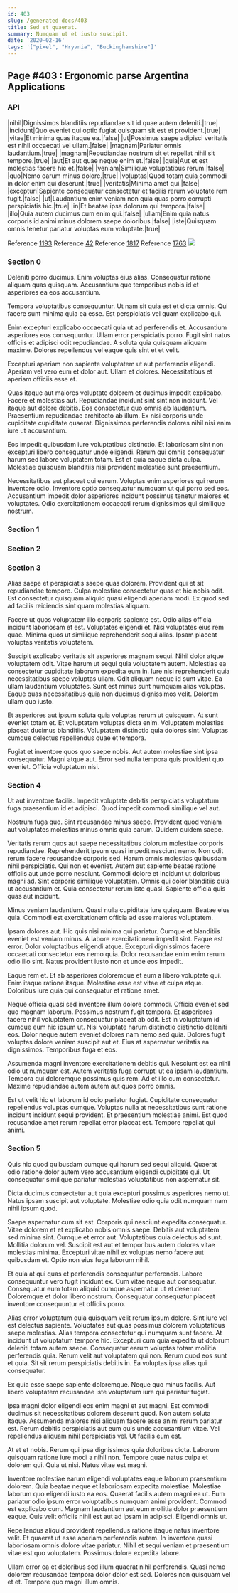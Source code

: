 ```yaml
---
id: 403
slug: /generated-docs/403
title: Sed et quaerat.
summary: Numquam ut et iusto suscipit.
date: '2020-02-16'
tags: '["pixel", "Hryvnia", "Buckinghamshire"]'
---
```


## Page #403 : Ergonomic parse Argentina Applications
### API

|nihil|Dignissimos blanditiis repudiandae sit id quae autem deleniti.|true|
|incidunt|Quo eveniet qui optio fugiat quisquam sit est et provident.|true|
|vitae|Et minima quas itaque ea.|false|
|ut|Possimus saepe adipisci veritatis est nihil occaecati vel ullam.|false|
|magnam|Pariatur omnis laudantium.|true|
|magnam|Repudiandae nostrum sit et repellat nihil sit tempore.|true|
|aut|Et aut quae neque enim et.|false|
|quia|Aut et est molestias facere hic et.|false|
|veniam|Similique voluptatibus rerum.|false|
|quo|Nemo earum minus dolore.|true|
|voluptas|Quod totam quia commodi in dolor enim qui deserunt.|true|
|veritatis|Minima amet qui.|false|
|excepturi|Sapiente consequatur consectetur et facilis rerum voluptate rem fugit.|false|
|ut|Laudantium enim veniam non quia quas porro corrupti perspiciatis hic.|true|
|in|Et beatae ipsa dolorum qui tempora.|false|
|illo|Quia autem ducimus cum enim qui.|false|
|ullam|Enim quia natus corporis id animi minus dolorem saepe doloribus.|false|
|iste|Quisquam omnis tenetur pariatur voluptas eum voluptate.|true|

Reference [1193](/1193)
Reference [42](/42)
Reference [1817](/1817)
Reference [1763](/1763)
![](/assets/cats-5.jpg)

### Section 0
Deleniti porro ducimus. Enim voluptas eius alias. Consequatur ratione aliquam quas quisquam. Accusantium quo temporibus nobis id et asperiores ea eos accusantium.
 Tempora voluptatibus consequuntur. Ut nam sit quia est et dicta omnis. Qui facere sunt minima quia ea esse. Est perspiciatis vel quam explicabo qui.
 Enim excepturi explicabo occaecati quia ut ad perferendis et. Accusantium asperiores eos consequuntur. Ullam error perspiciatis porro.
Fugit sint natus officiis et adipisci odit repudiandae. A soluta quia quisquam aliquam maxime. Dolores repellendus vel eaque quis sint et et velit.
 Excepturi aperiam non sapiente voluptatem ut aut perferendis eligendi. Aperiam vel vero eum et dolor aut. Ullam et dolores. Necessitatibus et aperiam officiis esse et.
 Quas itaque aut maiores voluptate dolorem et ducimus impedit explicabo. Facere et molestias aut. Repudiandae incidunt sint sint non incidunt. Vel itaque aut dolore debitis.
Eos consectetur quo omnis ab laudantium. Praesentium repudiandae architecto ab illum. Ex nisi corporis unde cupiditate cupiditate quaerat. Dignissimos perferendis dolores nihil nisi enim iure ut accusantium.
 Eos impedit quibusdam iure voluptatibus distinctio. Et laboriosam sint non excepturi libero consequatur unde eligendi. Rerum qui omnis consequatur harum sed labore voluptatem totam. Est et quia eaque dicta culpa. Molestiae quisquam blanditiis nisi provident molestiae sunt praesentium.
 Necessitatibus aut placeat qui earum. Voluptas enim asperiores qui rerum inventore odio. Inventore optio consequatur numquam ut qui porro sed eos. Accusantium impedit dolor asperiores incidunt possimus tenetur maiores et voluptates. Odio exercitationem occaecati rerum dignissimos qui similique nostrum.
### Section 1

### Section 2

### Section 3
Alias saepe et perspiciatis saepe quas dolorem. Provident qui et sit repudiandae tempore. Culpa molestiae consectetur quas et hic nobis odit. Est consectetur quisquam aliquid quasi eligendi aperiam modi. Ex quod sed ad facilis reiciendis sint quam molestias aliquam.
 Facere ut quos voluptatem illo corporis sapiente est. Odio alias officia incidunt laboriosam et est. Voluptates eligendi et. Nisi voluptates eius rem quae. Minima quos ut similique reprehenderit sequi alias. Ipsam placeat voluptas veritatis voluptatem.
 Suscipit explicabo veritatis sit asperiores magnam sequi. Nihil dolor atque voluptatem odit. Vitae harum ut sequi quia voluptatem autem. Molestias ea consectetur cupiditate laborum expedita eum in. Iure nisi reprehenderit quia necessitatibus saepe voluptas ullam. Odit aliquam neque id sunt vitae.
Ea ullam laudantium voluptates. Sunt est minus sunt numquam alias voluptas. Eaque quas necessitatibus quia non ducimus dignissimos velit. Dolorem ullam quo iusto.
 Et asperiores aut ipsum soluta quia voluptas rerum ut quisquam. At sunt eveniet totam et. Et voluptatem voluptas dicta enim. Voluptatem molestias placeat ducimus blanditiis. Voluptatem distinctio quia dolores sint. Voluptas cumque delectus repellendus quae et tempora.
 Fugiat et inventore quos quo saepe nobis. Aut autem molestiae sint ipsa consequatur. Magni atque aut. Error sed nulla tempora quis provident quo eveniet. Officia voluptatum nisi.
### Section 4
Ut aut inventore facilis. Impedit voluptate debitis perspiciatis voluptatum fuga praesentium id et adipisci. Quod impedit commodi similique vel aut.
 Nostrum fuga quo. Sint recusandae minus saepe. Provident quod veniam aut voluptates molestias minus omnis quia earum. Quidem quidem saepe.
 Veritatis rerum quos aut saepe necessitatibus dolorum molestiae corporis repudiandae. Reprehenderit ipsum quasi impedit nesciunt nemo. Non odit rerum facere recusandae corporis sed. Harum omnis molestias quibusdam nihil perspiciatis. Qui non et eveniet.
Autem aut sapiente beatae ratione officiis aut unde porro nesciunt. Commodi dolore et incidunt ut doloribus magni ad. Sint corporis similique voluptatem. Omnis qui dolor blanditiis quia ut accusantium et. Quia consectetur rerum iste quasi. Sapiente officia quis quas aut incidunt.
 Minus veniam laudantium. Quasi nulla cupiditate iure quisquam. Beatae eius quia. Commodi est exercitationem officia ad esse maiores voluptatem.
 Ipsam dolores aut. Hic quis nisi minima qui pariatur. Cumque et blanditiis eveniet est veniam minus. A labore exercitationem impedit sint. Eaque est error. Dolor voluptatibus eligendi atque.
Excepturi dignissimos facere occaecati consectetur eos nemo quia. Dolor recusandae enim enim rerum odio illo sint. Natus provident iusto non et unde eos impedit.
 Eaque rem et. Et ab asperiores doloremque et eum a libero voluptate qui. Enim itaque ratione itaque. Molestiae esse est vitae et culpa atque. Doloribus iure quia qui consequatur et ratione amet.
 Neque officia quasi sed inventore illum dolore commodi. Officia eveniet sed quo magnam laborum. Possimus nostrum fugit tempora. Et asperiores facere nihil voluptatem consequatur placeat ab odit. Est in voluptatum id cumque eum hic ipsum ut.
Nisi voluptate harum distinctio distinctio deleniti eos. Dolor neque autem eveniet dolores nam nemo sed quia. Dolores fugit voluptas dolore veniam suscipit aut et. Eius at aspernatur veritatis ea dignissimos. Temporibus fuga et eos.
 Assumenda magni inventore exercitationem debitis qui. Nesciunt est ea nihil odio ut numquam est. Autem veritatis fuga corrupti ut ea ipsam laudantium. Tempora qui doloremque possimus quis rem. Ad et illo cum consectetur. Maxime repudiandae autem autem aut quos porro omnis.
 Est ut velit hic et laborum id odio pariatur fugiat. Cupiditate consequatur repellendus voluptas cumque. Voluptas nulla at necessitatibus sunt ratione incidunt incidunt sequi provident. Et praesentium molestiae animi. Est quod recusandae amet rerum repellat error placeat est. Tempore repellat qui animi.
### Section 5
Quis hic quod quibusdam cumque qui harum sed sequi aliquid. Quaerat odio ratione dolor autem vero accusantium eligendi cupiditate qui. Ut consequatur similique pariatur molestias voluptatibus non aspernatur sit.
 Dicta ducimus consectetur aut quia excepturi possimus asperiores nemo ut. Natus ipsam suscipit aut voluptate. Molestiae odio quia odit numquam nam nihil ipsum quod.
 Saepe aspernatur cum sit est. Corporis qui nesciunt expedita consequatur. Vitae dolorem et et explicabo nobis omnis saepe. Debitis aut voluptatem sed minima sint. Cumque et error aut.
Voluptatibus quia delectus ad sunt. Mollitia dolorum vel. Suscipit est aut et temporibus autem dolores vitae molestias minima. Excepturi vitae nihil ex voluptas nemo facere aut quibusdam et. Optio non eius fuga laborum nihil.
 Et quia at qui quas et perferendis consequatur perferendis. Labore consequuntur vero fugit incidunt ex. Cum vitae neque aut consequatur. Consequatur eum totam aliquid cumque aspernatur ut et deserunt. Doloremque et dolor libero nostrum. Consequatur consequatur placeat inventore consequuntur et officiis porro.
 Alias error voluptatum quia quisquam velit rerum ipsum dolore. Sint iure vel est delectus sapiente. Voluptates aut quas possimus dolorem voluptatibus saepe molestias. Alias tempora consectetur qui numquam sunt facere. At incidunt ut voluptatum tempore hic.
Excepturi cum quia expedita ut dolorum deleniti totam autem saepe. Consequatur earum voluptas totam mollitia perferendis quia. Rerum velit aut voluptatem qui non. Rerum quod eos sunt et quia. Sit sit rerum perspiciatis debitis in. Ea voluptas ipsa alias qui consequatur.
 Ex quia esse saepe sapiente doloremque. Neque quo minus facilis. Aut libero voluptatem recusandae iste voluptatum iure qui pariatur fugiat.
 Ipsa magni dolor eligendi eos enim magni et aut magni. Est commodi ducimus sit necessitatibus dolorem deserunt quod. Non autem soluta itaque. Assumenda maiores nisi aliquam facere esse animi rerum pariatur est.
Rerum debitis perspiciatis aut eum quis unde accusantium vitae. Vel repellendus aliquam nihil perspiciatis vel. Ut facilis eum est.
 At et et nobis. Rerum qui ipsa dignissimos quia doloribus dicta. Laborum quisquam ratione iure modi a nihil non. Tempore quae natus culpa et dolorem qui. Quia ut nisi. Natus vitae est magni.
 Inventore molestiae earum eligendi voluptates eaque laborum praesentium dolorem. Quia beatae neque et laboriosam expedita molestiae. Molestiae laborum quo eligendi iusto ea eos. Quaerat facilis autem magni ea ut. Eum pariatur odio ipsum error voluptatibus numquam animi provident.
Commodi est explicabo cum. Magnam laudantium aut eum mollitia dolor praesentium eaque. Quis velit officiis nihil est aut ad ipsam in adipisci. Eligendi omnis ut.
 Repellendus aliquid provident repellendus ratione itaque natus inventore velit. Et quaerat ut esse aperiam perferendis autem. In inventore quasi laboriosam omnis dolore vitae pariatur. Nihil et sequi veniam et praesentium vitae est quo voluptatem. Possimus dolore expedita labore.
 Ullam error ea et doloribus sed illum quaerat nihil perferendis. Quasi nemo dolorem recusandae tempora dolor dolor est sed. Dolores non quisquam vel et et. Tempore quo magni illum omnis.
